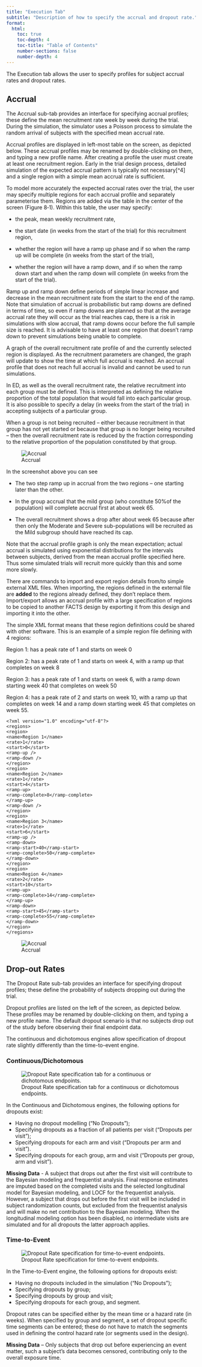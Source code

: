 ```yaml
---
title: "Execution Tab"
subtitle: "Description of how to specify the accrual and dropout rate."
format:
  html:
    toc: true
    toc-depth: 4
    toc-title: "Table of Contents"
    number-sections: false
    number-depth: 4
---
```


The Execution tab allows the user to specify profiles for subject
accrual rates and dropout rates.

## Accrual

The Accrual sub-tab provides an interface for specifying accrual
profiles; these define the mean recruitment rate week by week during the
trial. During the simulation, the simulator uses a Poisson process to
simulate the random arrival of subjects with the specified mean accrual
rate.

Accrual profiles are displayed in left-most table on the screen, as
depicted below. These accrual profiles may be renamed by double-clicking
on them, and typing a new profile name. After creating a profile the
user must create at least one recruitment region. Early in the trial
design process, detailed simulation of the expected accrual pattern is
typically not necessary[^4] and a single region with a simple mean
accrual rate is sufficient.

To model more accurately the expected accrual rates over the trial, the
user may specify multiple regions for each accrual profile and
separately parameterise them. Regions are added via the table in the
center of the screen (Figure 8‑1). Within this table, the user may
specify:

- the peak, mean weekly recruitment rate,

- the start date (in weeks from the start of the trial) for this
  recruitment region,

- whether the region will have a ramp up phase and if so when the ramp
  up will be complete (in weeks from the start of the trial),

- whether the region will have a ramp down, and if so when the ramp down
  start and when the ramp down will complete (in weeks from the start of
  the trial).

Ramp up and ramp down define periods of simple linear increase and
decrease in the mean recruitment rate from the start to the end of the
ramp. Note that simulation of accrual is probabilistic but ramp downs
are defined in terms of time, so even if ramp downs are planned so that
at the average accrual rate they will occur as the trial reaches cap,
there is a risk in simulations with slow accrual, that ramp downs occur
before the full sample size is reached. It is advisable to have at least
one region that doesn’t ramp down to prevent simulations being unable to
complete.

A graph of the overall recruitment rate profile of and the currently
selected region is displayed. As the recruitment parameters are changed,
the graph will update to show the time at which full accrual is reached.
An accrual profile that does not reach full accrual is invalid and
cannot be used to run simulations.

In ED, as well as the overall recruitment rate, the relative recruitment
into each group must be defined. This is interpreted as defining the
relative proportion of the total population that would fall into each
particular group. It is also possible to specify a delay (in weeks from
the start of the trial) in accepting subjects of a particular group.

When a group is not being recruited – either because recruitment in that
group has not yet started or because that group is no longer being
recruited – then the overall recruitment rate is reduced by the fraction
corresponding to the relative proportion of the population constituted
by that group.

![Accrual](EDCont/media/image31.png){#fig-fig31}

In the screenshot above you can see

- The two step ramp up in accrual from the two regions – one starting
  later than the other.

- In the group accrual that the mild group (who constitute 50%of the
  population) will complete accrual first at about week 65.

- The overall recruitment shows a drop after about week 65 because after
  then only the Moderate and Severe sub-populations will be recruited as
  the Mild subgroup should have reached its cap.

Note that the accrual profile graph is only the mean expectation; actual
accrual is simulated using exponential distributions for the intervals
between subjects, derived from the mean accrual profile specified here.
Thus some simulated trials will recruit more quickly than this and some
more slowly.

There are commands to import and export region details from/to simple
external XML files. When importing, the regions defined in the external
file are **added** to the regions already defined, they don’t replace
them. Import/export allows an accrual profile with a large specification
of regions to be copied to another FACTS design by exporting it from
this design and importing it into the other.

The simple XML format means that these region definitions could be
shared with other software. This is an example of a simple region file
defining with 4 regions:

Region 1: has a peak rate of 1 and starts on week 0

Region 2: has a peak rate of 1 and starts on week 4, with a ramp up that
completes on week 8

Region 3: has a peak rate of 1 and starts on week 6, with a ramp down
starting week 40 that completes on week 50

Region 4: has a peak rate of 2 and starts on week 10, with a ramp up
that completes on week 14 and a ramp down starting week 45 that
completes on week 55.

```verbatim
<?xml version="1.0" encoding="utf-8"?>
<regions>
<region>
<name>Region 1</name>
<rate>1</rate>
<start>0</start>
<ramp-up />
<ramp-down />
</region>
<region>
<name>Region 2</name>
<rate>1</rate>
<start>4</start>
<ramp-up>
<ramp-complete>8</ramp-complete>
</ramp-up>
<ramp-down />
</region>
<region>
<name>Region 3</name>
<rate>1</rate>
<start>6</start>
<ramp-up />
<ramp-down>
<ramp-start>40</ramp-start>
<ramp-complete>50</ramp-complete>
</ramp-down>
</region>
<region>
<name>Region 4</name>
<rate>2</rate>
<start>10</start>
<ramp-up>
<ramp-complete>14</ramp-complete>
</ramp-up>
<ramp-down>
<ramp-start>45</ramp-start>
<ramp-complete>55</ramp-complete>
</ramp-down>
</region>
</regions>
```

![Accrual](EDCont/media/image33.png){#fig-fig33}

## Drop-out Rates

The Dropout Rate sub-tab provides an interface for specifying dropout
profiles; these define the probability of subjects dropping out during
the trial.

Dropout profiles are listed on the left of the screen, as depicted
below. These profiles may be renamed by double-clicking on them, and
typing a new profile name. The default dropout scenario is that no
subjects drop out of the study before observing their final endpoint data.

The continuous and dichotomous engines allow specification
of dropout rate slightly differently than the time-to-event engine.

::: {.panel-tabset}

### Continuous/Dichotomous

![Dropout Rate specification tab for a continuous or dichotomous endpoints.](EDCont/media/image33.png){#fig-fig33}

In the Continuous and Dichotomous engines, the following options for dropouts exist:

- Having no dropout modelling (“No Dropouts”);
- Specifying dropouts as a fraction of all patients per visit (“Dropouts
  per visit”);
- Specifying dropouts for each arm and visit (“Dropouts per arm and
  visit”).
- Specifying dropouts for each group, arm and visit (“Dropouts per
  group, arm and visit”).

**Missing Data** - A subject that drops out after the first visit will
contribute to the Bayesian modeling and frequentist analysis. Final
response estimates are imputed based on the completed visits and the
selected longitudinal model for Bayesian modeling, and LOCF for the
frequentist analysis. However, a subject that drops out before the first
visit will be included in subject randomization counts, but excluded
from the frequentist analysis and will make no net contribution to the
Bayesian modeling. When the longitudinal modeling option has been
disabled, no intermediate visits are simulated and for all dropouts the
latter approach applies.

### Time-to-Event

![Dropout Rate specification for time-to-event endpoints.](EDTTE/media/image28.png){#fig-fig28}

In the Time-to-Event engine, the following options for dropouts exist:

- Having no dropouts included in the simulation (“No Dropouts”);
- Specifying dropouts by group;
- Specifying dropouts by group and visit;
- Specifying dropouts for each group, and segment.

Dropout rates can be specified either by the mean time or a hazard rate
(in weeks). When specified by group and segment, a set of dropout
specific time segments can be entered; these do not have to match the
segments used in defining the control hazard rate (or segments used in
the design).

**Missing Data** – Only subjects that drop out before experiencing an
event matter, such a subject’s data becomes censored, contributing only
to the overall exposure time.

:::
